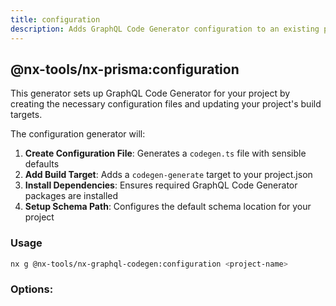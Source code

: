 ```yaml
---
title: configuration
description: Adds GraphQL Code Generator configuration to an existing project.
---
```


## @nx-tools/nx-prisma:configuration

This generator sets up GraphQL Code Generator for your project by creating the necessary configuration files and updating your project's build targets.

The configuration generator will:

1. **Create Configuration File**: Generates a `codegen.ts` file with sensible defaults
2. **Add Build Target**: Adds a `codegen-generate` target to your project.json
3. **Install Dependencies**: Ensures required GraphQL Code Generator packages are installed
4. **Setup Schema Path**: Configures the default schema location for your project

### Usage

```bash
nx g @nx-tools/nx-graphql-codegen:configuration <project-name>
```

### Options:

<AutoTypeTable path="../../packages/nx-graphql-codegen/src/generators/configuration/schema.d.ts" name="ConfigurationGeneratorSchema" />
